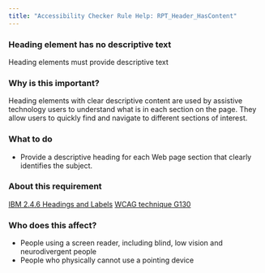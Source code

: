 ```yaml
---
title: "Accessibility Checker Rule Help: RPT_Header_HasContent"
---
```


<div className="toolHelp">
<Row>
<Column colLg={16} colMd={8} colSm={4} className="toolHead">

### Heading element has no descriptive text

<div id="locLevel"></div>

Heading elements must provide descriptive text

</Column>
</Row>
<Row>
<Column colLg={11} colMd={5} colSm={4} className="toolMain">

### Why is this important?

Heading elements with clear descriptive content are used by assistive technology users to understand what is in each section on the page. They allow users to quickly find and navigate to different sections of interest.

<div id="locSnippet"></div>

### What to do

* Provide a descriptive heading for each Web page section that clearly identifies the subject.

</Column>
<Column colLg={5} colMd={3} colSm={4} className="toolLeft">

### About this requirement

[IBM 2.4.6 Headings and Labels](https://www.ibm.com/able/requirements/requirements/#2_4_6)
[WCAG technique G130](https://www.w3.org/WAI/WCAG21/Techniques/general/G130)

### Who does this affect?

* People using a screen reader, including blind, low vision and neurodivergent people
* People who physically cannot use a pointing device

</Column>
</Row>
</div>


